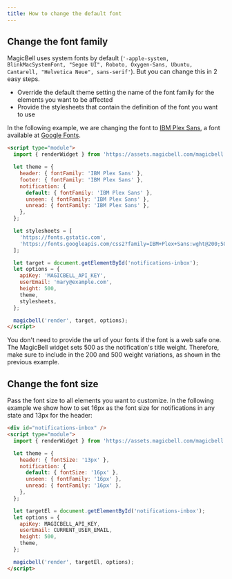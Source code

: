 ```yaml
---
title: How to change the default font
---
```


## Change the font family

MagicBell uses system fonts by default (`'-apple-system, BlinkMacSystemFont, "Segoe UI", Roboto, Oxygen-Sans, Ubuntu, Cantarell, "Helvetica Neue", sans-serif'`). But you can change this in 2 easy steps.

- Override the default theme setting the name of the font family for the elements you want to be affected
- Provide the stylesheets that contain the definition of the font you want to use

In the following example, we are changing the font to [IBM Plex Sans](https://fonts.google.com/specimen/IBM+Plex+Sans), a font available at [Google Fonts](https://fonts.google.com/).

```html title=ESM
<script type="module">
  import { renderWidget } from 'https://assets.magicbell.com/magicbell.esm.js';

  let theme = {
    header: { fontFamily: 'IBM Plex Sans' },
    footer: { fontFamily: 'IBM Plex Sans' },
    notification: {
      default: { fontFamily: 'IBM Plex Sans' },
      unseen: { fontFamily: 'IBM Plex Sans' },
      unread: { fontFamily: 'IBM Plex Sans' },
    },
  };

  let stylesheets = [
    'https://fonts.gstatic.com',
    'https://fonts.googleapis.com/css2?family=IBM+Plex+Sans:wght@200;500',
  ];

  let target = document.getElementById('notifications-inbox');
  let options = {
    apiKey: 'MAGICBELL_API_KEY',
    userEmail: 'mary@example.com',
    height: 500,
    theme,
    stylesheets,
  };

  magicbell('render', target, options);
</script>
```

<Note>
  You don't need to provide the url of your fonts if the font is a web safe one.
</Note>

<Warning>
  The MagicBell widget sets 500 as the notification's title weight. Therefore, make sure
  to include in the 200 and 500 weight variations, as shown in the previous example.
</Warning>

## Change the font size

Pass the font size to all elements you want to customize. In the following example we show how to set 16px as the font size for notifications in any state and 13px for the header:

```html title=ESM
<div id="notifications-inbox" />
<script type="module">
  import { renderWidget } from 'https://assets.magicbell.com/magicbell.esm.js';

  let theme = {
    header: { fontSize: '13px' },
    notification: {
      default: { fontSize: '16px' },
      unseen: { fontFamily: '16px' },
      unread: { fontFamily: '16px' },
    },
  };

  let targetEl = document.getElementById('notifications-inbox');
  let options = {
    apiKey: MAGICBELL_API_KEY,
    userEmail: CURRENT_USER_EMAIL,
    height: 500,
    theme,
  };

  magicbell('render', targetEl, options);
</script>
```
